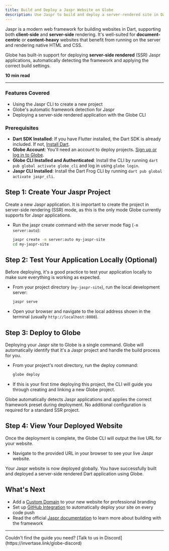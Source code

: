 ```yaml
---
title: Build and Deploy a Jaspr Website on Globe
description: Use Jaspr to build and deploy a server-rendered site in Dart.
---
```


Jaspr is a modern web framework for building websites in Dart, supporting both **client-side** and **server-side** rendering. It's well-suited for **document-centric** or **content-heavy** websites that benefit from running on the server and rendering native HTML and CSS.

Globe has built-in support for deploying **server-side rendered** (SSR) Jaspr applications, automatically detecting the framework and applying the correct build settings.

**10 min read**

---

### Features Covered

- Using the Jaspr CLI to create a new project
- Globe's automatic framework detection for Jaspr
- Deploying a server-side rendered application with the Globe CLI

### Prerequisites

- **Dart SDK Installed**: If you have Flutter installed, the Dart SDK is already included. If not, [Install Dart](https://dart.dev/get-dart).
- **Globe Account**: You'll need an account to deploy projects. [Sign up or log in to Globe](https://globe.dev/login).
- **Globe CLI Installed and Authenticated**: Install the CLI by running `dart pub global activate globe_cli` and log in using `globe login`.
- **Jaspr CLI Installed**: Install the Dart Frog CLI by running `dart pub global activate jaspr_cli`.

## Step 1: Create Your Jaspr Project

Create a new Jaspr application. It is important to create the project in server-side rendering (SSR) mode, as this is the only mode Globe currently supports for Jaspr applications.

- Run the jaspr create command with the server mode flag (`-m server:auto`):

  ```bash
  jaspr create -m server:auto my-jaspr-site
  cd my-jaspr-site
  ```

## Step 2: Test Your Application Locally (Optional)

Before deploying, it's a good practice to test your application locally to make sure everything is working as expected.

- From your project directory (`my-jaspr-site`), run the local development server:

  ```bash
  jaspr serve
  ```

- Open your browser and navigate to the local address shown in the terminal (usually `http://localhost:8080`).

## Step 3: Deploy to Globe

Deploying your Jaspr site to Globe is a single command. Globe will automatically identify that it's a Jaspr project and handle the build process for you.

- From your project's root directory, run the deploy command:

  ```bash
  globe deploy
  ```

- If this is your first time deploying this project, the CLI will guide you through creating and linking a new Globe project.

<Info>
  Globe automatically detects Jaspr applications and applies the correct
  framework preset during deployment. No additional configuration is required
  for a standard SSR project.
</Info>

## Step 4: View Your Deployed Website

Once the deployment is complete, the Globe CLI will output the live URL for your website.

- Navigate to the provided URL in your browser to see your live Jaspr website.

Your Jaspr website is now deployed globally. You have successfully built and deployed a server-side rendered Dart application using Globe.

## What's Next

- Add a [Custom Domain](/core-concepts/domains) to your new website for professional branding
- Set up [GitHub Integration](/core-concepts/github-integration) to automatically deploy your site on every code push
- Read the official [Jaspr documentation](https://docs.jaspr.site/) to learn more about building with the framework

---

<Info>
  Couldn't find the guide you need? [Talk to us in
  Discord](https://invertase.link/globe-discord)
</Info>
